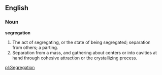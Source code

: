 ==English==

===Noun===

'''segregation'''

#The act of segregating, or the state of being segregated; separation from others; a parting.
#Separation from a mass, and gathering about centers or into cavities at hand through cohesive attraction or the crystallizing process.

[[pl:Segregation]]